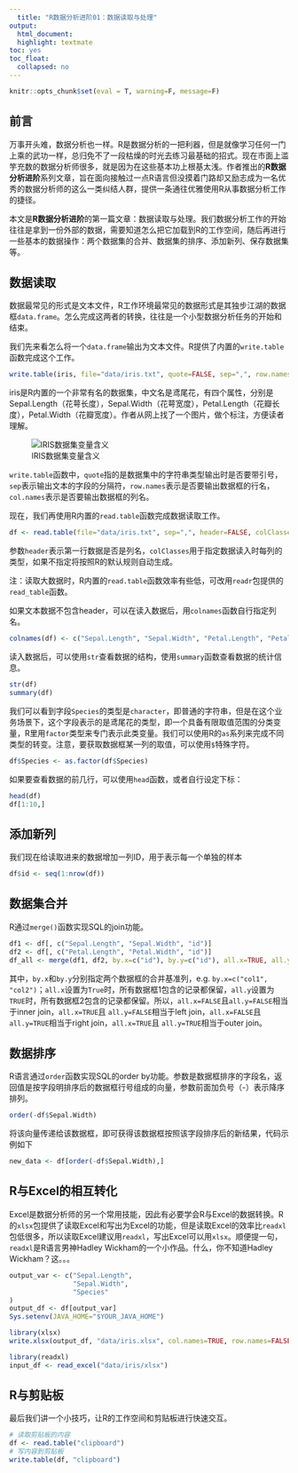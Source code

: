 ```yaml
---
  title: "R数据分析进阶01：数据读取与处理"
output:
  html_document:
  highlight: textmate
toc: yes
toc_float:
  collapsed: no
---
```

  
  ```r
knitr::opts_chunk$set(eval = T, warning=F, message=F)
```

## 前言
万事开头难，数据分析也一样。R是数据分析的一把利器，但是就像学习任何一门上乘的武功一样，总归免不了一段枯燥的时光去练习最基础的招式。现在市面上滥竽充数的数据分析师很多，就是因为在这些基本功上根基太浅。作者推出的**R数据分析进阶**系列文章，旨在面向接触过一点R语言但没摸着门路却又励志成为一名优秀的数据分析师的这么一类纠结人群，提供一条通往优雅使用R从事数据分析工作的捷径。

本文是**R数据分析进阶**的第一篇文章：数据读取与处理。我们数据分析工作的开始往往是拿到一份外部的数据，需要知道怎么把它加载到R的工作空间，随后再进行一些基本的数据操作：两个数据集的合并、数据集的排序、添加新列、保存数据集等。

## 数据读取
数据最常见的形式是文本文件，R工作环境最常见的数据形式是其独步江湖的数据框`data.frame`。怎么完成这两者的转换，往往是一个小型数据分析任务的开始和结束。

我们先来看怎么将一个`data.frame`输出为文本文件。R提供了内置的`write.table`函数完成这个工作。

``` r
write.table(iris, file="data/iris.txt", quote=FALSE, sep=",", row.names=FALSE, col.names=FALSE)
```

iris是R内置的一个非常有名的数据集，中文名是鸢尾花，有四个属性，分别是Sepal.Length（花萼长度），Sepal.Width（花萼宽度），Petal.Length（花瓣长度），Petal.Width（花瓣宽度）。作者从网上找了一个图片，做个标注，方便读者理解。

![IRIS数据集变量含义](images/R_ggplot2_iris.png)

`write.table`函数中，`quote`指的是数据集中的字符串类型输出时是否要带引号，`sep`表示输出文本的字段的分隔符，`row.names`表示是否要输出数据框的行名，`col.names`表示是否要输出数据框的列名。

现在，我们再使用R内置的`read.table`函数完成数据读取工作。

``` r
df <- read.table(file="data/iris.txt", sep=",", header=FALSE, colClasses=c("numeric", "numeric", "numeric", "numeric", "character"))
```

参数`header`表示第一行数据是否是列名，`colClasses`用于指定数据读入时每列的类型，如果不指定将按照R的默认规则自动生成。

注：读取大数据时，R内置的`read.table`函数效率有些低，可改用`readr`包提供的`read_table`函数。

如果文本数据不包含header，可以在读入数据后，用`colnames`函数自行指定列名。

``` r
colnames(df) <- c("Sepal.Length", "Sepal.Width", "Petal.Length", "Petal.Width", "Species") 
```

读入数据后，可以使用`str`查看数据的结构，使用`summary`函数查看数据的统计信息。

``` r
str(df)
summary(df)
```

我们可以看到字段`Species`的类型是`character`，即普通的字符串，但是在这个业务场景下，这个字段表示的是鸢尾花的类型，即一个具备有限取值范围的分类变量，R里用`factor`类型来专门表示此类变量。我们可以使用R的`as`系列来完成不同类型的转变。注意，要获取数据框某一列的取值，可以使用`$`特殊字符。

``` r
df$Species <- as.factor(df$Species)
```

如果要查看数据的前几行，可以使用`head`函数，或者自行设定下标：

```r
head(df)
df[1:10,]
```

## 添加新列
我们现在给读取进来的数据增加一列ID，用于表示每一个单独的样本

``` r
df$id <- seq(1:nrow(df))
```

## 数据集合并
R通过`merge()`函数实现SQL的join功能。


``` r
df1 <- df[, c("Sepal.Length", "Sepal.Width", "id")]
df2 <- df[, c("Petal.Length", "Petal.Width", "id")]
df_all <- merge(df1, df2, by.x=c("id"), by.y=c("id"), all.x=TRUE, all.y=TRUE)
```

其中，`by.x`和`by.y`分别指定两个数据框的合并基准列，e.g. `by.x=c("col1", "col2")`；`all.x`设置为`True`时，所有数据框1包含的记录都保留，`all.y`设置为`TRUE`时，所有数据框2包含的记录都保留。所以，`all.x=FALSE`且`all.y=FALSE`相当于inner join，`all.x=TRUE`且 `all.y=FALSE`相当于left join，`all.x=FALSE`且`all.y=TRUE`相当于right join，`all.x=TRUE`且 `all.y=TRUE`相当于outer join。

## 数据排序
R语言通过`order`函数实现SQL的order by功能。参数是数据框排序的字段名，返回值是按字段明排序后的数据框行号组成的向量，参数前面加负号（-）表示降序排列。

``` r
order(-df$Sepal.Width)
```

将该向量传递给该数据框，即可获得该数据框按照该字段排序后的新结果，代码示例如下

``` r
new_data <- df[order(-df$Sepal.Width),]
```


## R与Excel的相互转化
Excel是数据分析师的另一个常用技能，因此有必要学会R与Excel的数据转换。R的`xlsx`包提供了读取Excel和写出为Excel的功能，但是读取Excel的效率比`readxl`包低很多，所以读取Excel建议用`readxl`，写出Excel可以用`xlsx`。顺便提一句，`readxl`是R语言男神Hadley Wickham的一个小作品。什么，你不知道Hadley Wickham？这。。。

``` r
output_var <- c("Sepal.Length",
                "Sepal.Width",
                "Species"
)
output_df <- df[output_var]
Sys.setenv(JAVA_HOME="$YOUR_JAVA_HOME")

library(xlsx)
write.xlsx(output_df, "data/iris.xlsx", col.names=TRUE, row.names=FALSE, sheetName="Sheet1", append=FALSE)

library(readxl)
input_df <- read_excel("data/iris/xlsx")
```

## R与剪贴板
最后我们讲一个小技巧，让R的工作空间和剪贴板进行快速交互。

``` r
# 读取剪贴板的内容
df <- read.table("clipboard")
# 写内容到剪贴板
write.table(df, "clipboard")
```



